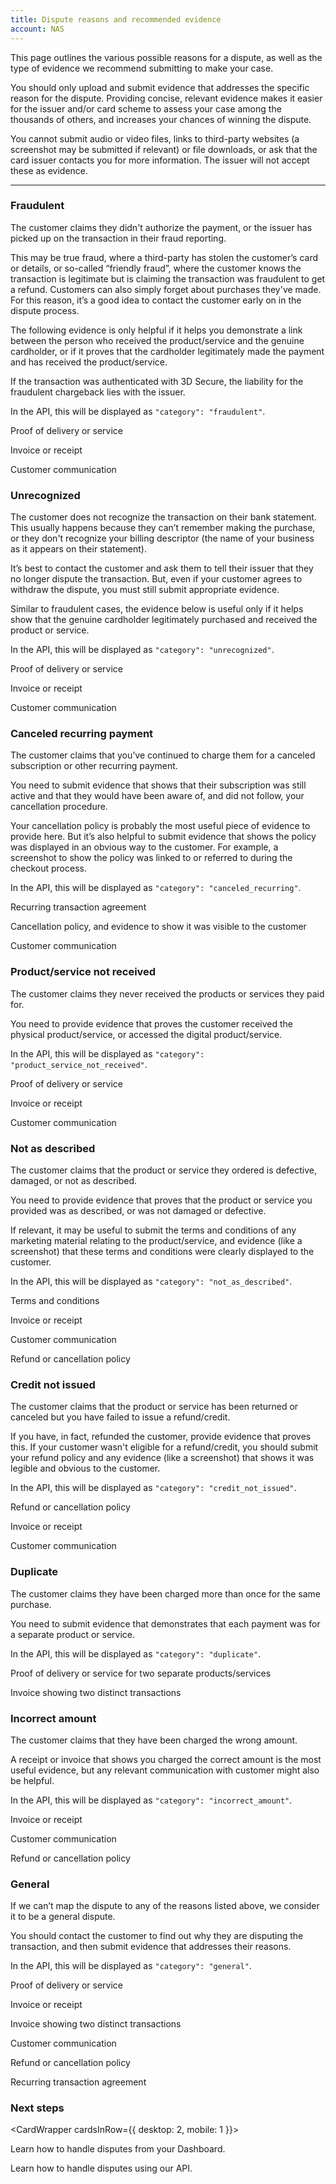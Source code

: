 ```yaml
---
title: Dispute reasons and recommended evidence
account: NAS
---
```


This page outlines the various possible reasons for a dispute, as well as the type of evidence we recommend submitting to make your case.

<TipBox variant="tip">

You should only upload and submit evidence that addresses the specific reason for the dispute. Providing concise, relevant evidence makes it easier for the issuer and/or card scheme to assess your case among the thousands of others, and increases your chances of winning the dispute.

</TipBox>
<TipBox variant="note">

You cannot submit audio or video files, links to third-party websites (a screenshot may be submitted if relevant) or file downloads, or ask that the card issuer contacts you for more information. The issuer will not accept these as evidence.

</TipBox>

---

### Fraudulent

The customer claims they didn't authorize the payment, or the issuer has picked up on the transaction in their fraud reporting.

This may be true fraud, where a third-party has stolen the customer’s card or details, or so-called “friendly fraud”, where the customer knows the transaction is legitimate but is claiming the transaction was fraudulent to get a refund. Customers can also simply forget about purchases they've made. For this reason, it’s a good idea to contact the customer early on in the dispute process.

The following evidence is only helpful if it helps you demonstrate a link between the person who received the product/service and the genuine cardholder, or if it proves that the cardholder legitimately made the payment and has received the product/service.

<TipBox variant="info">

If the transaction was authenticated with 3D Secure, the liability for the fraudulent chargeback lies with the issuer.

</TipBox>

In the API, this will be displayed as `"category": "fraudulent"`.

 
<Accordion title="Relevant evidence">

Proof of delivery or service

Invoice or receipt

Customer communication

</Accordion>

### Unrecognized

The customer does not recognize the transaction on their bank statement. This usually happens because they can’t remember making the purchase, or they don't recognize your billing descriptor (the name of your business as it appears on their statement).

It’s best to contact the customer and ask them to tell their issuer that they no longer dispute the transaction. But, even if your customer agrees to withdraw the dispute, you must still submit appropriate evidence.

Similar to fraudulent cases, the evidence below is useful only if it helps show that the genuine cardholder legitimately purchased and received the product or service.

In the API, this will be displayed as `"category": "unrecognized"`.

 
<Accordion title="Relevant evidence">

Proof of delivery or service

Invoice or receipt

Customer communication

</Accordion>

### Canceled recurring payment

The customer claims that you’ve continued to charge them for a canceled subscription or other recurring payment.

You need to submit evidence that shows that their subscription was still active and that they would have been aware of, and did not follow, your cancellation procedure.

Your cancellation policy is probably the most useful piece of evidence to provide here. But it’s also helpful to submit evidence that shows the policy was displayed in an obvious way to the customer. For example, a screenshot to show the policy was linked to or referred to during the checkout process.

In the API, this will be displayed as `"category": "canceled_recurring"`.

<Accordion title="Relevant evidence">

Recurring transaction agreement

Cancellation policy, and evidence to show it was visible to the customer

Customer communication

</Accordion>

### Product/service not received

The customer claims they never received the products or services they paid for.

You need to provide evidence that proves the customer received the physical product/service, or accessed the digital product/service.

In the API, this will be displayed as `"category": "product_service_not_received"`.

 
<Accordion title="Relevant evidence">

Proof of delivery or service

Invoice or receipt

Customer communication

</Accordion>

### Not as described

The customer claims that the product or service they ordered is defective, damaged, or not as described.

You need to provide evidence that proves that the product or service you provided was as described, or was not damaged or defective.

If relevant, it may be useful to submit the terms and conditions of any marketing material relating to the product/service, and evidence (like a screenshot) that these terms and conditions were clearly displayed to the customer.

In the API, this will be displayed as `"category": "not_as_described"`.

<Accordion title="Relevant evidence">

Terms and conditions

Invoice or receipt

Customer communication

Refund or cancellation policy

</Accordion>

### Credit not issued

The customer claims that the product or service has been returned or canceled but you have failed to issue a refund/credit.

If you have, in fact, refunded the customer, provide evidence that proves this. If your customer wasn't eligible for a refund/credit, you should submit your refund policy and any evidence (like a screenshot) that shows it was legible and obvious to the customer.

In the API, this will be displayed as `"category": "credit_not_issued"`.

 
<Accordion title="Relevant evidence">

Refund or cancellation policy

Invoice or receipt

Customer communication

</Accordion>

### Duplicate

The customer claims they have been charged more than once for the same purchase.

You need to submit evidence that demonstrates that each payment was for a separate product or service.

In the API, this will be displayed as `"category": "duplicate"`.


<Accordion title="Relevant evidence">

Proof of delivery or service for two separate products/services

Invoice showing two distinct transactions

</Accordion>

### Incorrect amount

The customer claims that they have been charged the wrong amount.

A receipt or invoice that shows you charged the correct amount is the most useful evidence, but any relevant communication with customer might also be helpful.

In the API, this will be displayed as `"category": "incorrect_amount"`.

<Accordion title="Relevant evidence">

Invoice or receipt

Customer communication

Refund or cancellation policy

</Accordion>

### General

If we can’t map the dispute to any of the reasons listed above, we consider it to be a general dispute.

You should contact the customer to find out why they are disputing the transaction, and then submit evidence that addresses their reasons.

In the API, this will be displayed as `"category": "general"`.
 
<Accordion title="Relevant evidence">

Proof of delivery or service

Invoice or receipt

Invoice showing two distinct transactions

Customer communication

Refund or cancellation policy

Recurring transaction agreement

</Accordion>

### Next steps

<CardWrapper cardsInRow={{ desktop: 2, mobile: 1 }}>
<Card title="Manage disputes from the Dashboard" href="/dashboard/manage-disputes">

Learn how to handle disputes from your Dashboard.

</Card>
<Card title="Manage disputes with our API" href="/risk-management/disputes/disputes-api">

Learn how to handle disputes using our API.

</Card>
</CardWrapper>
